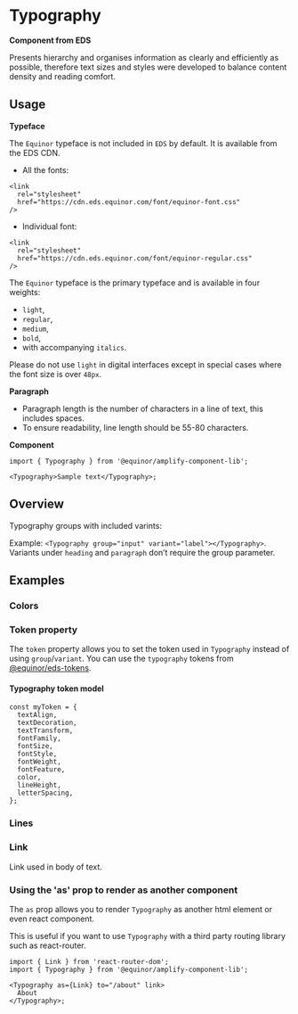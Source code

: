 
# Typography

**Component from EDS**

Presents hierarchy and organises information as clearly and efficiently as possible,
therefore text sizes and styles were developed to balance content density and reading comfort.

<Links figmaUrl="https://www.figma.com/file/0TbIXrrObWj80Cf7KucKYFL0/Design-Tokens?node-id=2%3A4" sourceUrl="https://github.com/equinor/design-system/blob/develop/packages/eds-core-react/src/components/Typography/Typography.tsx" edsSBUrl="https://storybook.eds.equinor.com/?path=/docs/typography-typography--docs" />

<Primary />

<Controls />

## Usage

**Typeface**

The `Equinor` typeface is not included in `EDS` by default. It is available from the EDS CDN.

<ul>
  <li>All the fonts:</li>
</ul>

```tsx
<link
  rel="stylesheet"
  href="https://cdn.eds.equinor.com/font/equinor-font.css"
/>
```

<ul>
  <li>Individual font:</li>
</ul>

```tsx
<link
  rel="stylesheet"
  href="https://cdn.eds.equinor.com/font/equinor-regular.css"
/>
```

The `Equinor` typeface is the primary typeface and is available in four weights:

<ul>
  <li>
    <code>light</code>,
  </li>

  <li>
    <code>regular</code>,
  </li>

  <li>
    <code>medium</code>,
  </li>

  <li>
    <code>bold</code>,
  </li>

  <li>
    with accompanying <code>italics</code>.
  </li>
</ul>

Please do not use <code>light</code> in digital interfaces except in special cases where the font size is over <code>48px</code>.

**Paragraph**

<ul>
  <li>
    Paragraph length is the number of characters in a line of text, this
    includes spaces.
  </li>

  <li>To ensure readability, line length should be 55-80 characters.</li>
</ul>

**Component**

```tsx
import { Typography } from '@equinor/amplify-component-lib';

<Typography>Sample text</Typography>;
```

## Overview

Typography groups with included varints:

Example: `<Typography group="input" variant="label"></Typography>`. <br />
Variants under `heading` and `paragraph` don’t require the group parameter.

<Canvas of={ComponentStories.GroupsOverview} />

## Examples

### Colors

<Canvas of={ComponentStories.Colors} />

### Token property

The `token` property allows you to set the token used in `Typography` instead of using `group`/`variant`. You can use the `typography` tokens from [@equinor/eds-tokens](https://www.npmjs.com/package/@equinor/eds-tokens).

#### Typography token model

```tsx
const myToken = {
  textAlign,
  textDecoration,
  textTransform,
  fontFamily,
  fontSize,
  fontStyle,
  fontWeight,
  fontFeature,
  color,
  lineHeight,
  letterSpacing,
};
```

<Canvas of={ComponentStories.TokenProperty} />

### Lines

<Canvas of={ComponentStories.Lines} />

### Link

Link used in body of text.

<Canvas of={ComponentStories.Link} />

### Using the 'as' prop to render as another component

The `as` prop allows you to render `Typography` as another html element or even react component.

<Canvas of={ComponentStories.As} />

This is useful if you want to use `Typography` with a third party routing library such as react-router.

```tsx
import { Link } from 'react-router-dom';
import { Typography } from '@equinor/amplify-component-lib';

<Typography as={Link} to="/about" link>
  About
</Typography>;
```
